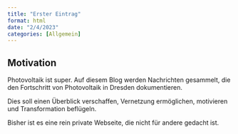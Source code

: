 ```yaml
---
title: "Erster Eintrag"
format: html
date: "2/4/2023"
categories: [Allgemein]
---
```


## Motivation
Photovoltaik ist super. Auf diesem Blog werden Nachrichten gesammelt, die den Fortschritt von Photovoltaik in Dresden dokumentieren.

Dies soll einen Überblick verschaffen, Vernetzung ermöglichen, motivieren und Transformation beflügeln.

Bisher ist es eine rein private Webseite, die nicht für andere gedacht ist.
